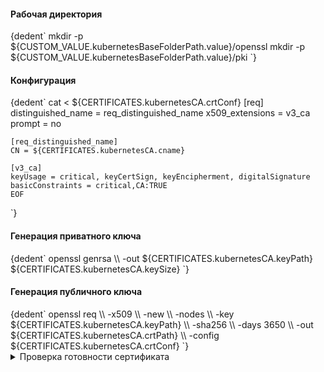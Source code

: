

<h4>Рабочая директория</h4>
<CodeBlock language="bash">
  {dedent`
    mkdir -p ${CUSTOM_VALUE.kubernetesBaseFolderPath.value}/openssl
    mkdir -p ${CUSTOM_VALUE.kubernetesBaseFolderPath.value}/pki
  `}
</CodeBlock>

<h4>Конфигурация</h4>
<CodeBlock language="bash">
  {dedent`
    cat <<EOF > ${CERTIFICATES.kubernetesCA.crtConf}
    [req]
    distinguished_name = req_distinguished_name
    x509_extensions    = v3_ca
    prompt             = no

    [req_distinguished_name]
    CN = ${CERTIFICATES.kubernetesCA.cname}

    [v3_ca]
    keyUsage = critical, keyCertSign, keyEncipherment, digitalSignature
    basicConstraints = critical,CA:TRUE
    EOF
  `}
</CodeBlock>

<h4>Генерация приватного ключа</h4>
<CodeBlock language="bash">
  {dedent`
    openssl genrsa \\
      -out ${CERTIFICATES.kubernetesCA.keyPath} ${CERTIFICATES.kubernetesCA.keySize}
  `}
</CodeBlock>

<h4>Генерация публичного ключа</h4>
<CodeBlock language="bash">
  {dedent`
    openssl req \\
      -x509 \\
      -new \\
      -nodes \\
      -key ${CERTIFICATES.kubernetesCA.keyPath} \\
      -sha256 \\
      -days 3650 \\
      -out ${CERTIFICATES.kubernetesCA.crtPath} \\
      -config ${CERTIFICATES.kubernetesCA.crtConf}
  `}
</CodeBlock>


<details className="custom-blue-block">
  <summary>Проверка готовности сертификата</summary>
  :::warning Обратите ВНИМАНИЕ!

  Данный раздел зависит от следующих разделов:
  - [SSL Certificate Check](/docs/tech-docs/kubernetes/certificates/examination/examinationOpensslComponent.mdx).
  :::

  <CodeBlock language="bash">
    {dedent`
      ${CUSTOM_VALUE.kubernetesBaseFolderPath.value}/openssl/cert-report.sh ${CERTIFICATES.kubernetesCA.crtPath}
    `}
  </CodeBlock>

  :::note Вывод команды
  <CodeBlock language="bash">
    {dedent`
      CERTIFICATE AUTHORITY   EXPIRES                  RESIDUAL TIME   EXTERNALLY MANAGED
      ca                      Oct 20, 2034 22:04 UTC   9y              no
    `}
  </CodeBlock>
  :::

</details>


